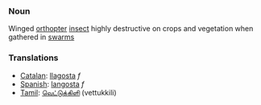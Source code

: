 === Noun ===
Winged [[orthopter]] [[insect]] highly destructive on crops and vegetation when gathered in [[swarm]]s

=== Translations===

*[[Catalan]]: [[llagosta]] ''f''
*[[Spanish]]: [[langosta]] ''f''
*[[Tamil]]: [[வெட்டுக்கிளி]] (vettukkili)